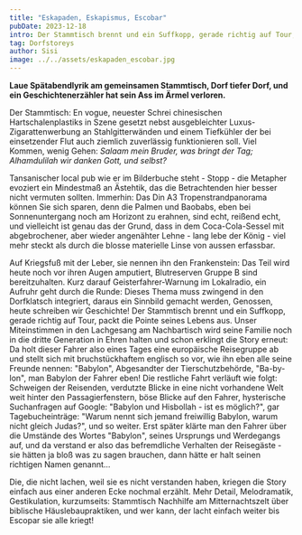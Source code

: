 ```yaml
---
title: "Eskapaden, Eskapismus, Escobar"
pubDate: 2023-12-18
intro: Der Stammtisch brennt und ein Suffkopp, gerade richtig auf Tour, packt die Pointe seines Lebens aus.
tag: Dorfstoreys
author: Sisi
image: ../../assets/eskapaden_escobar.jpg
---
```


**Laue Spätabendlyrik am gemeinsamen Stammtisch, Dorf tiefer Dorf, und ein Geschichtenerzähler hat sein Ass im Ärmel verloren.**

Der Stammtisch: En vogue, neuester Schrei chinesischen Hartschalenplastiks in Szene gesetzt nebst ausgebleichter Luxus-Zigarattenwerbung an Stahlgitterwänden und einem Tiefkühler der bei einsetzender Flut auch ziemlich zuverlässig funktionieren soll. Viel Kommen, wenig Gehen: _Salaam mein Bruder, was bringt der Tag; Alhamdulilah wir danken Gott, und selbst?_

Tansanischer local pub wie er im Bilderbuche steht - Stopp - die Metapher evoziert ein Mindestmaß an Ästehtik, das die Betrachtenden hier besser nicht vermuten sollten. Immerhin: Das Din A3 Tropenstrandpanorama können Sie sich sparen, denn die Palmen und Baobabs, eben bei Sonnenuntergang noch am Horizont zu erahnen, sind echt, reißend echt, und vielleicht ist genau das der Grund, dass in dem Coca-Cola-Sessel mit abgebrochener, aber wieder angenähter Lehne - lang lebe der König - viel mehr steckt als durch die blosse materielle Linse von aussen erfassbar.

Auf Kriegsfuß mit der Leber, sie nennen ihn den Frankenstein: Das Teil wird heute noch vor ihren Augen amputiert, Blutreserven Gruppe B sind bereitzuhalten. Kurz darauf Geisterfahrer-Warnung im Lokalradio, ein Aufruhr geht durch die Runde: Dieses Thema muss zwingend in den Dorfklatsch integriert, daraus ein Sinnbild gemacht werden, Genossen, heute schreiben wir Geschichte! Der Stammtisch brennt und ein Suffkopp, gerade richtig auf Tour, packt die Pointe seines Lebens aus. Unser Miteinstimmen in den Lachgesang am Nachbartisch wird seine Familie noch in die dritte Generation in Ehren halten und schon erklingt die Story erneut: Da holt dieser Fahrer also eines Tages eine europäische Reisegruppe ab und stellt sich mit bruchstückhaftem englisch so vor, wie ihn eben alle seine Freunde nennen: "Babylon", Abgesandter der Tierschutzbehörde, "Ba-by-lon", man Babylon der Fahrer eben! Die restliche Fahrt verläuft wie folgt: Schweigen der Reisenden, verdutzte Blicke in eine nicht vorhandene Welt weit hinter den Passagierfenstern, böse Blicke auf den Fahrer, hysterische Suchanfragen auf Google: "Babylon und Hisbollah - ist es möglich?", gar Tagebucheinträge: "Warum nennt sich jemand freiwillig Babylon, warum nicht gleich Judas?", und so weiter. Erst später klärte man den Fahrer über die Umstände des Wortes "Babylon", seines Ursprungs und Werdegangs auf, und da verstand er also das befremdliche Verhalten der Reisegäste - sie hätten ja bloß was zu sagen brauchen, dann hätte er halt seinen richtigen Namen genannt...

Die, die nicht lachen, weil sie es nicht verstanden haben, kriegen die Story einfach aus einer anderen Ecke nochmal erzählt. Mehr Detail, Melodramatik, Gestikulation, kurzumseits: Stammtisch Nachhilfe am Mitternachtszelt über biblische Häuslebaupraktiken, und wer kann, der lacht einfach weiter bis Escopar sie alle kriegt!
